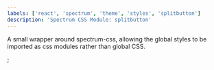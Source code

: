 ```yaml
---
labels: ['react', 'spectrum', 'theme', 'styles', 'splitbutton']
description: 'Spectrum CSS Module: splitbutton'
---
```



A small wrapper around spectrum-css, allowing the global
styles to be imported as css modules rather than global CSS.

<CSSModulePreview styles={styles} />;
